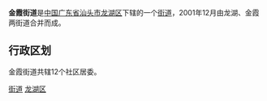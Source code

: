 {{中国乡级行政区
| 行政区全称 = 金霞街道
| 景观照片文件名 =
| 景观照片描述 =
| 汉语拼音 =
| 通用拼音 =
| 注音符號 =
| 其它标音类型1 =
| 其它标音1 =
| 其它标音类型2 =
| 其它标音2 =
| 其它语言类型1 =
| 其它语言地名1 =
| 其它语言类型2 =
| 其它语言地名2 =
| 上级行政区 = [[广东省|广东省]][[汕头市|汕头市]][[龙湖区|龙湖区]]
| 行政区类别 = [[街道|街道]]
| 行政区划代码 =
| 地理坐标 =
| 总面积 =6.87
| 户籍人口 =
| 户籍人口年份 =
| 常住人口 =4万
| 常住人口年份 =2009
| 人口密度 =
| 行政区划 =
| 官方网站 =
| 政府驻地 =
| 邮政编码 =
| 毗邻行政区 =
| 位置图文件名 = Location_of_Jinxia_Subdistrict_in_Longhu_District_of_Shantou.svg
| 位置图描述 = 金霞街道在汕头市龙湖区的位置
}}
'''金霞街道'''是[[中华人民共和国|中国]][[广东省|广东省]][[汕头市|汕头市]][[龙湖区|龙湖区]]下辖的一个[[街道|街道]]，2001年12月由龙湖、金霞两街道合并而成。

== 行政区划 ==

金霞街道共辖12个社区居委。

{{GD-stub}}
{{汕头市龙湖区行政区划}}
[[category:龙湖区行政区划|街道]]
[[category:汕头街道_(行政区划)|龙湖区]]